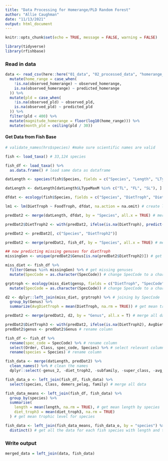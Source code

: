 ```yaml
---
title: "Data Processing for Homerange/PLD Random Forest"
author: "Allie Caughman"
date: "11/13/2021"
output: html_document
---
```


```r
knitr::opts_chunk$set(echo = TRUE, message = FALSE, warning = FALSE)

library(tidyverse)
library(rfishbase)
```

### Read in data

```r
data <- read_csv(here::here("01_data", "02_processed_data", "homerange_pld.csv")) %>%
  mutate(home_range = case_when(
    !is.na(observed_homerange) ~ observed_homerange,
    is.na(observed_homerange) ~ predicted_homerange
  )) %>%
  mutate(pld = case_when(
    !is.na(observed_pld) ~ observed_pld,
    is.na(observed_pld) ~ predicted_pld
  )) %>%
  filter(pld < 400) %>%
  mutate(magnitude_homerange = floor(log10(home_range))) %>%
  mutate(month_pld = ceiling(pld / 30))
```

#### Get Data from Fish Base

```r
# validate_names(hrs$species) #make sure scientific names are valid

fish <- load_taxa() # 33,124 species

fish_df <- load_taxa() %>%
  as.data.frame() # load same data as dataframe

datLength <- species(fish$Species, fields = c("Species", "Length", "LTypeMaxM", "DemersPelag", "FBname")) # get wanted information from fishbase

datLength <- datLength[datLength$LTypeMaxM %in% c("TL", "FL", "SL"), ] # subset to TL FL and SL lengths

dfdat <- ecology(fish$Species, fields = c("Species", "DietTroph", "DietSeTroph", "FoodTroph", "FoodSeTroph")) # get fish ecology information from fishbase

lm1 <- lm(DietTroph ~ FoodTroph, dfdat, na.action = na.omit) # create linear model to fill in missing trophic data

predDat2 <- merge(datLength, dfdat, by = "Species", all.x = TRUE) # merge length and tropic data

predDat2$DietTroph2 <- with(predDat2, ifelse(is.na(DietTroph), predict(lm1, newdata = data.frame(FoodTroph = FoodTroph)), DietTroph)) # replace NA trophic data with predictions from linear model

predDat2 <- predDat2[, c("Species", "DietTroph2")]

predDat2 <- merge(predDat2, fish_df, by = "Species", all.x = TRUE) # merge data with taxa information

## now predicting missing genuses for dietTroph
missingGen <- unique(predDat2$Genus[is.na(predDat2$DietTroph2)]) # get genuses with NA values

miss_diet <- fish_df %>%
  filter(Genus %in% missingGen) %>% # get missing genuses
  mutate(SpecCode = as.character(SpecCode)) # change SpecCode to a character

grptroph <- ecology(miss_diet$gensp, fields = c("DietTroph", "SpecCode")) %>% # get ecology data of species
  mutate(SpecCode = as.character(SpecCode)) # change SpecCode to a character

d2 <- dplyr::left_join(miss_diet, grptroph) %>% # joining by SpecCode
  group_by(Genus) %>%
  summarize(AvgDietTroph = mean(DietTroph, na.rm = TRUE)) # get mean trophic level by genus

predDat2 <- merge(predDat2, d2, by = "Genus", all.x = T) # merge all data

predDat2$DietTroph3 <- with(predDat2, ifelse(is.na(DietTroph2), AvgDietTroph, DietTroph2)) # replace missing trophic data with genus averages
predDat2$genus <- predDat2$Genus # rename column

fish_df <- fish_df %>%
  rename(spec_code = SpecCode) %>% # rename column
  select(Order, Class, spec_code, Species) %>% # select relevant columns
  rename(species = Species) # rename column

fish_data <- merge(datLength, predDat2) %>%
  clean_names() %>% # clean the names
  dplyr::select(-genus_2, -diet_troph2, -subfamily, -super_class, -avg_diet_troph, -order, -class) # merge all data and remove columns that are not relevant

fish_data_o <- left_join(fish_df, fish_data) %>%
  select(species, Class, demers_pelag, family) # merge all data

fish_data_means <- left_join(fish_df, fish_data) %>%
  group_by(species) %>%
  summarise(
    length = mean(length, na.rm = TRUE), # get mean length by species
    diet_troph3 = mean(diet_troph3, na.rm = TRUE)
  ) # get mean trophic level for species

fish_data <- left_join(fish_data_means, fish_data_o, by = "species") %>%
  distinct() # get all the data for each fish species with length and trophic level data
```

### Write output

```r
merged_data = left_join(data, fish_data)
```

